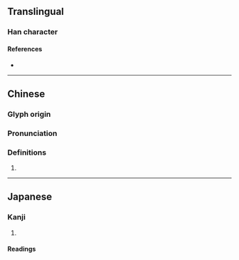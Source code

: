 {{character info/new}}
==Translingual==

===Han character===
{{Han char|rn=86|rad=火|as=07|sn=11|four=|canj=FFB|ids=⿰火肖}}

====References====
* {{Han ref|kx=0672.190|dkj=19074|dj=1081.030|hdz=32204.070|uh=7107|ud=28935}}

----

==Chinese==
{{zh-forms}}

===Glyph origin===
{{Han etym}}

===Pronunciation===
{{zh-pron
|m=xiāo
|c=
|mc=y
|oc=y
|cat=
}}

===Definitions===
{{zh-hanzi}}

# {{rfdef|zh}}

----

==Japanese==

===Kanji===
{{ja-kanji|grade=|rs=火07}}

# {{defn|ja|sort=火07}}

====Readings====
{{rfv-pronunciation|ja}}
{{ja-readings
|goon=しょう<せう
|kanon=しょう<せう
|kun=か-わす<か-はす, かわ-かす, とろか-す
}}